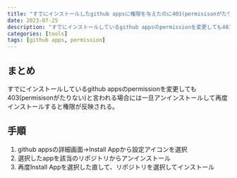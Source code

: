 ```yaml
---
title: "すでにインストールしたgithub appsに権限を与えたのに403(permisisonがたりない)と言われる場合に確認すること"
date: 2023-07-25
description: "すでにインストールしているgithub appsのpermissionを変更しても403(permisisonがたりない)と言われる場合に確認すること"
categories: [tools]
tags: [github apps, permission]
---
```


## まとめ

すでにインストールしているgithub appsのpermissionを変更しても403(permisisonがたりない)と言われる場合には一旦アンインストールして再度インストールすると権限が反映される。

## 手順

1. github appsの詳細画面→Install Appから設定アイコンを選択
2. 選択したappを該当のリポジトリからアンインストール
3. 再度Install Appを選択した直して、リポジトリを選択してインストール
